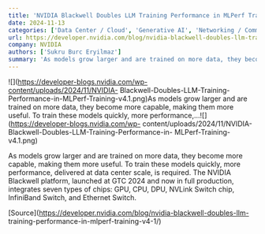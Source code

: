 ```yaml
---
title: 'NVIDIA Blackwell Doubles LLM Training Performance in MLPerf Training v4.1'
date: 2024-11-13
categories: ['Data Center / Cloud', 'Generative AI', 'Networking / Communications', 'Top Stories', 'featured', 'Llama', 'LLMs', 'MLPerf', 'Training AI Models']
url: https://developer.nvidia.com/blog/nvidia-blackwell-doubles-llm-training-performance-in-mlperf-training-v4-1/
company: NVIDIA
authors: ['Sukru Burc Eryilmaz']
summary: 'As models grow larger and are trained on more data, they become more capable, making them more useful. To train these models quickly, more performance,...'
---
```



![](https://developer-blogs.nvidia.com/wp-content/uploads/2024/11/NVIDIA-
Blackwell-Doubles-LLM-Training-Performance-in-MLPerf-Training-v4.1.png)As
models grow larger and are trained on more data, they become more capable,
making them more useful. To train these models quickly, more
performance,...![](https://developer-blogs.nvidia.com/wp-
content/uploads/2024/11/NVIDIA-Blackwell-Doubles-LLM-Training-Performance-in-
MLPerf-Training-v4.1.png)

As models grow larger and are trained on more data, they become more capable,
making them more useful. To train these models quickly, more performance,
delivered at data center scale, is required. The NVIDIA Blackwell platform,
launched at GTC 2024 and now in full production, integrates seven types of
chips: GPU, CPU, DPU, NVLink Switch chip, InfiniBand Switch, and Ethernet
Switch.

[Source](https://developer.nvidia.com/blog/nvidia-blackwell-doubles-llm-
training-performance-in-mlperf-training-v4-1/)


